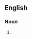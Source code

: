 {{also|radio halos}}

==English==

===Noun===
{{head|en|noun plural form}}

# {{plural of|radiohalo|lang=en}}